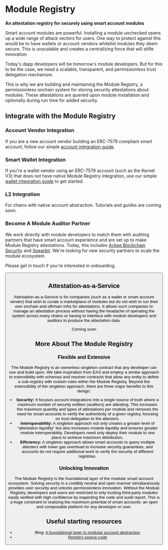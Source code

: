 
# Module Registry

**An attestation registry for securely using smart account modules**

Smart account modules are powerful. Installing a module unchecked opens up a wide range of attack vectors for users. One way to protect against this would be to have wallets or account vendors whitelist modules they deem secure. This is unscalable and creates a centralizing force that will stifle innovation.

Today's dapp developers will be tomorrow's module developers. But for this to be the case, we need a scalable, transparent, and permissionless trust delegation mechanism.

This is why we are building and maintaining the Module Registry, a permissionless onchain system for storing security attestations about modules. These attestations are queried upon module installation and optionally during run time for added security.

## Integrate with the Module Registry

### Account Vendor Integration

If you are a new account vendor building an ERC-7579 compliant smart account, follow our simple [account integration guide](/module-registry/integrations/account).

### Smart Wallet Integration

If you're a wallet vendor using an ERC-7579 account (such as the Kernel V3) that does not have native Module Registry integration, use our simple [wallet integration guide](/module-registry/integrations/wallet) to get started.

### L2 Integration

For chains with native account abstraction. Tutorials and guides are coming soon.

### Become A Module Auditor Partner

We work directly with module developers to match them with auditing partners that have smart account experience and are set up to make Module Registry attestations. Today, this includes [Ackee Blockchain Security](https://ackeeblockchain.com/) and [Spearbit](https://spearbit.com/). We're looking for new security partners to scale the module ecosystem.

Please get in touch if you're interested in onboarding.

<Button
  href="http://t.me/kurt_larsen"
  buttonComponent="Get in touch"
  isNewTab
/>

## Attestation-as-a-Service

Attestation-as-a-Service is for companies (such as a wallet or smart account vendor) that wish to curate a marketplace of modules but do not wish to run their own onchain and offchain infra for attestations. It allows such companies to manage an attestation process without having the headache of operating the system across many chains or having to interface with module developers and auditors to produce the attestation data.

Coming soon

## More About The Module Registry

### Flexible and Extensive

The Module Registry is an ownerless singleton contract that any developer can use and build upon. We take inspiration from EAS and employ a similar approach to extensibility with schemas and resolver contracts that allow any entity to define a sub-registry with custom rules within the Module Registry. Beyond the extensibility of the singleton approach, there are three major benefits to this design:

- **Security:** It focuses account integrations into a single source of truth where a maximum number of security entities (auditors) are attesting. This increases the maximum quantity and types of attestations per module and removes the need for smart accounts to verify the authenticity of a given registry, focusing on trust delegation to the attestors.
- **Interoperability:** A singleton approach not only creates a greater level of “attestation liquidity” but also increases module liquidity and ensures greater module interoperability. Developers need only deploy their module to one place to achieve maximum distribution.
- **Efficiency:** A singleton approach allows smart accounts to query multiple attesters with lower gas overhead to increase security guarantees, and accounts do not require additional work to verify the security of different registries.

### Unlocking Innovation

The Module Registry is the foundational layer of the modular smart account ecosystem. Solving security in a credibly neutral and open manner simultaneously provides user security and unlocks permissionless innovation. Without the Module Registry, developers and users are restricted to only trusting third-party modules easily verified with high confidence by inspecting the code and audit report. This is a huge constraint to realizing the maximum potential of smart accounts: an open and composable platform for any developer or user.

## Useful starting resources

- Blog: [A foundational layer to modular account abstraction](https://blog.rhinestone.wtf/a-foundational-layer-to-modular-account-abstraction-e7b21ae56034)
- [Registry source code](https://github.com/rhinestonewtf/registry)
